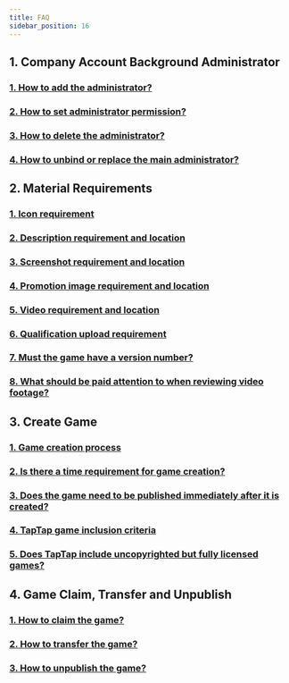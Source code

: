 ```yaml
---
title: FAQ
sidebar_position: 16
---
```


## **1. Company Account Background Administrator**  

### [<FaqLink>1. How to add the administrator?</FaqLink>](/store/)  
### [<FaqLink>2. How to set administrator permission?</FaqLink>](/store/)  
### [<FaqLink>3. How to delete the administrator?</FaqLink>](/store/)
### [<FaqLink>4. How to unbind or replace the main administrator?</FaqLink>](/store/)


## **2. Material Requirements**  

### [<FaqLink>1. Icon requirement</FaqLink>](/store/store-material/)  
### [<FaqLink>2. Description requirement and location</FaqLink>](/store/store-material/)    
### [<FaqLink>3. Screenshot requirement and location</FaqLink>](/store/store-material/)   
### [<FaqLink>4. Promotion image requirement and location</FaqLink>](/store/store-material/)    
### [<FaqLink>5. Video requirement and location</FaqLink>](/store/store-material/)   
### [<FaqLink>6. Qualification upload requirement</FaqLink>](/store/store-material/)   
### [<FaqLink>7. Must the game have a version number?</FaqLink>](/store/store-material/)    
### [<FaqLink>8. What should be paid attention to when reviewing video footage?</FaqLink>](/store/store-material/)  


## **3. Create Game**  

### [<FaqLink>1. Game creation process</FaqLink>](/store/store-creategame/)    
### [<FaqLink>2. Is there a time requirement for game creation?</FaqLink>](/store/store-register/)
### [<FaqLink>3. Does the game need to be published immediately after it is created?</FaqLink>](/store/store-creategame/)
### [<FaqLink>4. TapTap game inclusion criteria</FaqLink>](/store/store-creategame/)
### [<FaqLink>5. Does TapTap include uncopyrighted but fully licensed games?</FaqLink>](/store/store-material/)   


## **4. Game Claim, Transfer and Unpublish**  

### [<FaqLink>1. How to claim the game?</FaqLink>](/store/store-creategame/)
### [<FaqLink>2. How to transfer the game?</FaqLink>](/store/store-creategame/)  
### [<FaqLink>3. How to unpublish the game?</FaqLink>](/store/store-creategame/)

